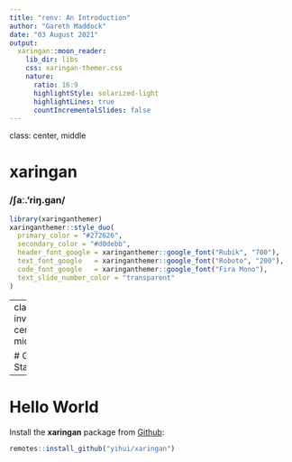 ```yaml
---
title: "renv: An Introduction"
author: "Gareth Maddock"
date: "03 August 2021"
output:
  xaringan::moon_reader:
    lib_dir: libs
    css: xaringan-themer.css
    nature:
      ratio: 16:9
      highlightStyle: solarized-light
      highlightLines: true
      countIncrementalSlides: false
---
```

class: center, middle

# xaringan

### /ʃaː.'riŋ.ɡan/

```r
library(xaringanthemer)
xaringanthemer::style_duo(
  primary_color = "#272626",
  secondary_color = "#d0debb",
  header_font_google = xaringanthemer::google_font("Rubik", "700"),
  text_font_google   = xaringanthemer::google_font("Roboto", "200"),
  code_font_google   = xaringanthemer::google_font("Fira Mono"),
  text_slide_number_color = "transparent"
)
```

---
class: inverse, center, middle

# Get Started

---

# Hello World

Install the **xaringan** package from [Github](https://github.com/yihui/xaringan):

```r
remotes::install_github("yihui/xaringan")
```
